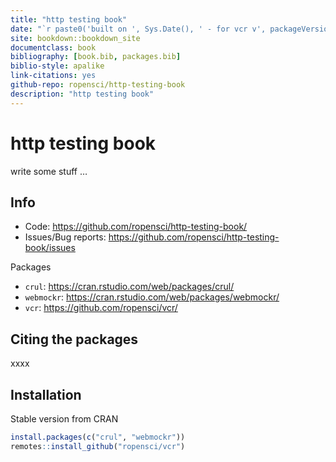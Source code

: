 ```yaml
--- 
title: "http testing book"
date: "`r paste0('built on ', Sys.Date(), ' - for vcr v', packageVersion('vcr'))`"
site: bookdown::bookdown_site
documentclass: book
bibliography: [book.bib, packages.bib]
biblio-style: apalike
link-citations: yes
github-repo: ropensci/http-testing-book
description: "http testing book"
---
```


# http testing book

write some stuff ...

## Info

* Code: <https://github.com/ropensci/http-testing-book/>
* Issues/Bug reports: <https://github.com/ropensci/http-testing-book/issues>

Packages

* `crul`: <https://cran.rstudio.com/web/packages/crul/>
* `webmockr`: <https://cran.rstudio.com/web/packages/webmockr/>
* `vcr`: <https://github.com/ropensci/vcr/>

## Citing the packages

xxxx

## Installation

Stable version from CRAN

```r
install.packages(c("crul", "webmockr"))
remotes::install_github("ropensci/vcr")
```
